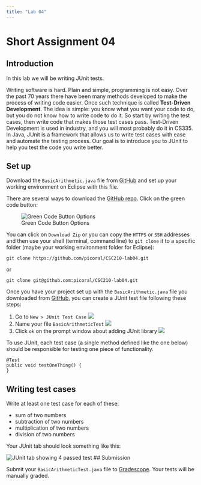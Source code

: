 ```yaml
---
title: "Lab 04"
---
```


# Short Assignment 04

## Introduction 

In this lab we will be writing JUnit tests.

Writing software is hard. Plain and simple, programming is not easy. Over the past 
70 years there have been many methods developed to make the process of writing code 
easier. Once such technique is called **Test-Driven Development**. The idea is 
simple: you know what you want your code to do, but you do not know how to write 
code to do it. So start by writing the test cases, then write code that makes those 
test cases pass. Test-Driven Development is used in industry, and you will most probably
do it in CS335. In Java, JUnit is a framework that allows us to write test cases with 
ease and automate the testing process.  Our goal is to introduce you to JUnit to 
help you test the code you write better.

## Set up

Download the `BasicArithmetic.java` file from [GitHub](https://github.com/picoral/CSC210-lab04) and
set up your working environment on Eclipse with this file.

There are several ways to download the [GitHub repo](https://github.com/picoral/CSC210-lab04). Click on
the green code button:

![Green Code Button Options](images/github-download.png)

You can click on `Download Zip` or you can copy the `HTTPS` or `SSH` addresses and then use your shell (terminal, command line) to `git clone` it to a specific folder (maybe your working environment folder for Eclipse):

`git clone https://github.com/picoral/CSC210-lab04.git`

or

`git clone git@github.com:picoral/CSC210-lab04.git`


Once you have your project set up with the `BasicArithmetic.java` file you downloaded from [GitHub](https://github.com/picoral/CSC210-lab04), you can create a JUnit test file following these steps:

1. Go to `New > JUnit Test Case` ![](images/junit-step1.png)
1. Name your file `BasicArithmeticTest` ![](images/junit-step2.png)
1. Click `ok` on the prompt window about adding JUnit library ![](images/junit-step3.png)

To use JUnit, each test case (a single method defined 
like the one below) should be responsible for testing one piece of functionality. 
```
@Test
public void testOneThing() {
}
```

## Writing test cases

Write at least one test case for each of these:

* sum of two numbers
* subtraction of two numbers
* multiplication of two numbers
* division of two numbers

Your JUnit tab should look something like this:

![JUnit tab showing 4 passed test](images/lab04-junit-run.png)
## Submission

Submit your `BasicArithmeticTest.java` file to [Gradescope](https://www.gradescope.com/courses/839822/assignments/5026619).
Your tests will be manually graded.

